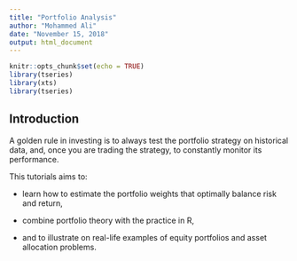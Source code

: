 ```yaml
---
title: "Portfolio Analysis"
author: "Mohammed Ali"
date: "November 15, 2018"
output: html_document
---
```


```r
knitr::opts_chunk$set(echo = TRUE)
library(tseries)
library(xts)
library(tseries)
```

## Introduction

A golden rule in investing is to always test the portfolio strategy on historical data, and, once you are trading the strategy, to constantly monitor its performance.

This tutorials aims to:

* learn how to estimate the portfolio weights that optimally balance risk and return,

* combine portfolio theory with the practice in R,

* and to illustrate on real-life examples of equity portfolios and asset allocation problems. 

```r

```


